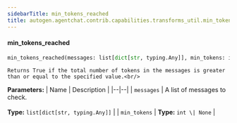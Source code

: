 ```yaml
---
sidebarTitle: min_tokens_reached
title: autogen.agentchat.contrib.capabilities.transforms_util.min_tokens_reached
---
```


<code class="doc-symbol doc-symbol-heading doc-symbol-function"></code>
#### min_tokens_reached

```python
min_tokens_reached(messages: list[dict[str, typing.Any]], min_tokens: int | None) -> bool
```

    Returns True if the total number of tokens in the messages is greater than or equal to the specified value.<br/>

<b>Parameters:</b>
| Name | Description |
|--|--|
| `messages` | A list of messages to check.<br/><br/>**Type:** `list[dict[str, typing.Any]]` |
| `min_tokens` | **Type:** `int \| None` |

<br />